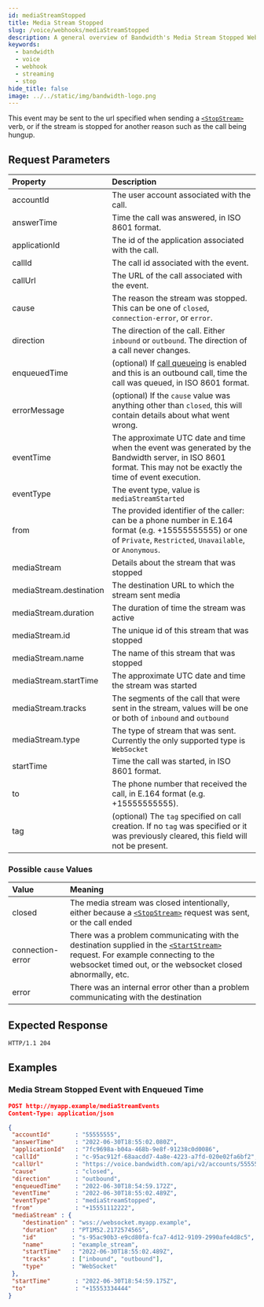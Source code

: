 ```yaml
---
id: mediaStreamStopped
title: Media Stream Stopped
slug: /voice/webhooks/mediaStreamStopped
description: A general overview of Bandwidth's Media Stream Stopped Webhook
keywords:
  - bandwidth
  - voice
  - webhook
  - streaming
  - stop
hide_title: false
image: ../../static/img/bandwidth-logo.png
---
```


This event may be sent to the url specified when sending a [`<StopStream>`][1] verb, or if the stream is stopped for another reason such as the call being hungup.

## Request Parameters

| Property                | Description  |
|:------------------------|:-------------|
| accountId               | The user account associated with the call. |
| answerTime              | Time the call was answered, in ISO 8601 format. |
| applicationId           | The id of the application associated with the call. |
| callId                  | The call id associated with the event. |
| callUrl                 | The URL of the call associated with the event. |
| cause                   | The reason the stream was stopped. This can be one of `closed`, `connection-error`,  or `error`. |
| direction               | The direction of the call. Either `inbound` or `outbound`. The direction of a call never changes. |
| enqueuedTime            | (optional) If [call queueing](/apis/voice#operation/createCall//) is enabled and this is an outbound call, time the call was queued, in ISO 8601 format. |
| errorMessage            | (optional) If the `cause` value was anything other than `closed`, this will contain details about what went wrong. |
| eventTime               | The approximate UTC date and time when the event was generated by the Bandwidth server, in ISO 8601 format. This may not be exactly the time of event execution. |
| eventType               | The event type, value is `mediaStreamStarted` |
| from                    | The provided identifier of the caller: can be a phone number in E.164 format (e.g. +15555555555) or one of `Private`, `Restricted`, `Unavailable`, or `Anonymous`. |
| mediaStream             | Details about the stream that was stopped |
| mediaStream.destination | The destination URL to which the stream sent media |
| mediaStream.duration    | The duration of time the stream was active |
| mediaStream.id          | The unique id of this stream that was stopped |
| mediaStream.name        | The name of this stream that was stopped |
| mediaStream.startTime   | The approximate UTC date and time the stream was started |
| mediaStream.tracks      | The segments of the call that were sent in the stream, values will be one or both of `inbound` and `outbound` |
| mediaStream.type        | The type of stream that was sent. Currently the only supported type is `WebSocket` |
| startTime               | Time the call was started, in ISO 8601 format. |
| to                      | The phone number that received the call, in E.164 format (e.g. +15555555555). |
| tag                     | (optional) The `tag` specified on call creation. If no `tag` was specified or it was previously cleared, this field will not be present. |

### Possible `cause` Values

| Value            | Meaning |
|:-----------------|:-------------------------------------------------------------------------------------------------------------------------------------------------------------------------------------------------|
| closed           | The media stream was closed intentionally, either because a [`<StopStream>`][1] request was sent, or the call ended |
| connection-error | There was a problem communicating with the destination supplied in the [`<StartStream>`][2] request. For example connecting to the websocket timed out, or the websocket closed abnormally, etc. |
| error            | There was an internal error other than a problem communicating with the destination |

## Expected Response

```http
HTTP/1.1 204
```

## Examples

### Media Stream Stopped Event with Enqueued Time

```json
POST http://myapp.example/mediaStreamEvents
Content-Type: application/json

{
 "accountId"       : "55555555",
 "answerTime"      : "2022-06-30T18:55:02.080Z",
 "applicationId"   : "7fc9698a-b04a-468b-9e8f-91238c0d0086",
 "callId"          : "c-95ac912f-68aacdd7-4a8e-4223-a7fd-020e02fa6bf2",
 "callUrl"         : "https://voice.bandwidth.com/api/v2/accounts/55555555/calls/c-95ac912f-68aacdd7-4a8e-4223-a7fd-020e02fa6bf2",
 "cause"           : "closed",
 "direction"       : "outbound",
 "enqueuedTime"    : "2022-06-30T18:54:59.172Z",
 "eventTime"       : "2022-06-30T18:55:02.489Z",
 "eventType"       : "mediaStreamStopped",
 "from"            : "+15551112222",
 "mediaStream" : {
    "destination" : "wss://websocket.myapp.example",
    "duration"    : "PT1M52.217257456S",
    "id"          : "s-95ac90b3-e9cd80fa-fca7-4d12-9109-2990afe4d8c5",
    "name"        : "example_stream",
    "startTime"   : "2022-06-30T18:55:02.489Z",
    "tracks"      : ["inbound", "outbound"],
    "type"        : "WebSocket"
 },
 "startTime"       : "2022-06-30T18:54:59.175Z",
 "to"              : "+15553334444"
}
```

[1]: /docs/voice/bxml/stopStream
[2]: /docs/voice/bxml/startStream
